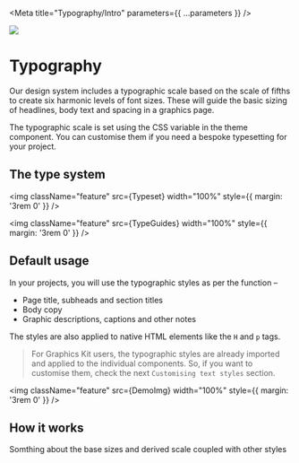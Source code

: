 

<Meta title="Typography/Intro" parameters={{ ...parameters }} />

![](https://graphics.thomsonreuters.com/style-assets/images/logos/reuters-graphics-logo/svg/graphics-logo-color-dark.svg)

# Typography

Our design system includes a typographic scale based on the scale of fifths to create six harmonic levels of font sizes. These will guide the basic sizing of headlines, body text and spacing in a graphics page. 

The typographic scale is set using the CSS variable in the theme component. You can customise them if you need a bespoke typesetting for your project.



## The type system

<img
  className="feature"
  src={Typeset}
  width="100%"
  style={{ margin: '3rem 0' }}
/>

<img
  className="feature"
  src={TypeGuides}
  width="100%"
  style={{ margin: '3rem 0' }}
/>

## Default usage

In your projects, you will use the typographic styles as per the function –
- Page title, subheads and section titles
- Body copy
- Graphic descriptions, captions and other notes

The styles are also applied to native HTML elements like the `H` and `p` tags.

> For Graphics Kit users, the typographic styles are already imported and applied to the individual components. So, if you want to customise them, check the next `Customising text styles`  section.

<img
  className="feature"
  src={DemoImg}
  width="100%"
  style={{ margin: '3rem 0' }}
/>

## How it works

Somthing about the base sizes and derived scale coupled with other styles
